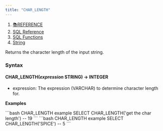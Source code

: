 ```yaml
---
title: "CHAR_LENGTH"
---
```


1. [📚REFERENCE](/reference)
2. [SQL Reference](/reference/sql-reference)
3. [SQL Functions](/reference/sql-reference/all-functions)
4. [String](/reference/sql-reference/all-functions/string)

Returns the character length of the input string.

### Syntax

#### CHAR\_LENGTH(*expression* STRING) → INTEGER

* expression: The expression (VARCHAR) to determine character length for.

**Examples**

<CodeGroup>
  ```bash CHAR_LENGTH example
  SELECT CHAR_LENGTH('get the char length')
  -- 19
  ```
</CodeGroup>

<CodeGroup>
  ```bash CHAR_LENGTH example
  SELECT CHAR_LENGTH('SPICE')
  -- 5
  ```
</CodeGroup>
